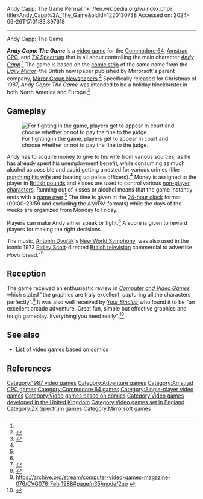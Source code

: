 Andy Capp: The Game
Permalink: //en.wikipedia.org/w/index.php?title=Andy_Capp%3A_The_Game&oldid=1220130738
Accessed on: 2024-06-26T17:01:33.897618



------
Andy Capp: The Game
{{more citations needed|date=October 2017}}

{{Infobox video game
|title = 
|image = AndyCappMirrorsoftZXSpectrumCover.jpg
|caption = Original Mirrorsoft Cover Art
|developer = Blitter Animations<ref name="gamefaqs"/>
|composer = Jason C. Brooke<ref name="gamefaqs"/>
|designer = Tim McCarthy<ref name="gamefaqs"/>
|publisher = {{vgrelease|NA|[[Mirrorsoft|Mirrorsoft Ltd.]]<ref name="gamefaqs">{{cite web | url = http://www.gamefaqs.com/c64/564547-andy-capp/data| title = Release information | publisher = [[GameFAQs]]| date = | accessdate = 2011-03-20}}</ref>|EU|Mirrorsoft Ltd.<ref name="gamefaqs"/>}}
|released = '''Commodore 64''' {{vgrelease|NA|1987<ref name="gamefaqs"/>|EU|ca. Dec 1987<ref name="gamefaqs"/>}} '''ZX Spectrum''' {{vgrelease|EU|1987}}
|genre = [[Adventure video game|Adventure]]<ref name="gamefaqs"/>
|modes = [[Single-player video game|Single-player]]<ref>{{cite web | url = http://www.gamebase64.com/game.php?id=303&d=45| title = # of players information | publisher = Game Base 64| date = | accessdate = 2011-03-21}}</ref>
|platforms = [[Commodore 64]], [[Amstrad CPC]], [[ZX Spectrum]]
}}

'''''Andy Capp: The Game''''' is a [[video game]] for the [[Commodore 64]], [[Amstrad CPC]], and [[ZX Spectrum]] that is all about controlling the main character ''[[Andy Capp]]''.<ref name="mobygames"/> The game is based on the [[comic strip]] of the same name from the ''[[Daily Mirror]]'', the British newspaper published by Mirrorsoft's parent company, [[Mirror Group Newspapers]].<ref name="mobygames">{{cite web | url = http://www.mobygames.com/game/c64/andy-capp| title = Video game overview | publisher = [[MobyGames]]| date = | accessdate = 2011-03-20}}</ref> Specifically released for Christmas of 1987, ''Andy Capp: The Game'' was intended to be a holiday blockbuster in both North America and Europe.<ref>{{cite web | url = http://gamesdbase.com/gamedetail-commodore_64.andy_capp__-58-___the_game.1987.blitter_animations.action.mirrorsoft.aspx?nop=1| title = Additional release information | publisher = Games Database| date = | accessdate = 2011-03-21}}</ref>

==Gameplay==
[[File:AndyCappTheGameInCourtforFighting.png|left|thumb|For fighting in the game, players get to appear in court and choose whether or not to pay the fine to the judge.]]

Andy has to acquire money to give to his wife from various sources, as he has already spent his unemployment benefit, while consuming as much alcohol as possible and avoid getting arrested for various crimes (like [[Domestic violence|punching his wife]] and beating up police officers).<ref name="mobygames"/> Money is assigned to the player in [[Pound sterling|British pound]]s and kisses are used to control various [[non-player character]]s. Running out of kisses or alcohol means that the game instantly ends with a [[game over]].<ref name="mobygames"/> The time is given in the [[24-hour clock]] format (00:00-23:59 and excluding the AM/PM formats) while the days of the weeks are organized from Monday to Friday.

Players can make Andy either speak or fight.<ref name="mobygames"/> A score is given to reward players for making the right decisions.

The music, [[Antonín Dvořák]]'s [[New World Symphony]], was also used in the iconic 1973 [[Ridley Scott]]-directed [[Television in the United Kingdom|British television]] commercial to advertise ''[[Hovis]]'' bread.<ref>{{cite web| url = http://www.hardsid.com/s.php?Andy%20Capp%20-%20The%20Game%201d8c| title = Game music information| publisher = Hard Sid| date = | accessdate = 2011-03-21| archive-url = https://web.archive.org/web/20110719182131/http://www.hardsid.com/s.php?Andy%20Capp%20-%20The%20Game%201d8c| archive-date = 2011-07-19| url-status = dead}}</ref><ref>{{Cite web|url=https://www.classicfm.com/discover-music/hovis-boy-on-the-bike-tv-advert-dvorak/|title = Hovis 'Boy on the Bike' advert returns to TV with new music – here's a first look}}</ref>

==Reception==
The game received an enthusiastic review in ''[[Computer and Video Games]]'' which stated "the graphics are truly excellent, capturing all the characters perfectly".<ref>https://archive.org/stream/computer-video-games-magazine-076/CVG076_Feb_1988#page/n35/mode/2up {{Dead link|date=February 2022}}</ref>  It was also well received by ''[[Your Sinclair]]'' who found it to be "an excellent arcade adventure. Great fun, simple but effective graphics and tough gameplay. Everything you need really".<ref>{{Cite web |url=http://www.ysrnry.co.uk/articles/andycapp.htm |title=Archived copy |access-date=2015-06-11 |archive-url=https://web.archive.org/web/20160306033605/http://www.ysrnry.co.uk/articles/andycapp.htm |archive-date=2016-03-06 |url-status=dead }}</ref>

==See also==
* [[List of video games based on comics]]

==References==
{{reflist}}
{{Andy Capp}}

[[Category:1987 video games]]
[[Category:Adventure games]]
[[Category:Amstrad CPC games]]
[[Category:Commodore 64 games]]
[[Category:Single-player video games]]
[[Category:Video games based on comics]]
[[Category:Video games developed in the United Kingdom]]
[[Category:Video games set in England]]
[[Category:ZX Spectrum games]]
[[Category:Mirrorsoft games]]
